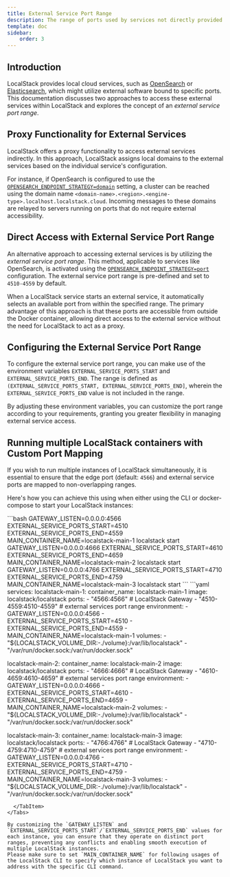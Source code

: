 ```yaml
---
title: External Service Port Range
description: The range of ports used by services not directly provided by LocalStack
template: doc
sidebar:
    order: 3
---
```



## Introduction

LocalStack provides local cloud services, such as [OpenSearch](/aws/services/opensearch) or [Elasticsearch](/aws/services/es), which might utilize external software bound to specific ports.
This documentation discusses two approaches to access these external services within LocalStack and explores the concept of an _external service port range_.

## Proxy Functionality for External Services

LocalStack offers a proxy functionality to access external services indirectly.
In this approach, LocalStack assigns local domains to the external services based on the individual service's configuration.

For instance, if OpenSearch is configured to use the [`OPENSEARCH_ENDPOINT_STRATEGY=domain`](/aws/services/opensearch#endpoints) setting, a cluster can be reached using the domain name `<domain-name>.<region>.<engine-type>.localhost.localstack.cloud`.
Incoming messages to these domains are relayed to servers running on ports that do not require external accessibility.

## Direct Access with External Service Port Range

An alternative approach to accessing external services is by utilizing the _external service port range_.
This method, applicable to services like OpenSearch, is activated using the [`OPENSEARCH_ENDPOINT_STRATEGY=port`](/aws/services/opensearch#endpoints) configuration.
The external service port range is pre-defined and set to `4510-4559` by default.

When a LocalStack service starts an external service, it automatically selects an available port from within the specified range.
The primary advantage of this approach is that these ports are accessible from outside the Docker container, allowing direct access to the external service without the need for LocalStack to act as a proxy.

## Configuring the External Service Port Range

To configure the external service port range, you can make use of the environment variables `EXTERNAL_SERVICE_PORTS_START` and `EXTERNAL_SERVICE_PORTS_END`.
The range is defined as `(EXTERNAL_SERVICE_PORTS_START, EXTERNAL_SERVICE_PORTS_END]`, wherein the `EXTERNAL_SERVICE_PORTS_END` value is not included in the range.

By adjusting these environment variables, you can customize the port range according to your requirements, granting you greater flexibility in managing external service access.

## Running multiple LocalStack containers with Custom Port Mapping

If you wish to run multiple instances of LocalStack simultaneously, it is essential to ensure that the edge port (default: `4566`) and external service ports are mapped to non-overlapping ranges.

Here's how you can achieve this using when either using the CLI or docker-compose to start your LocalStack instances:

<Tabs>
  <TabItem label="LocalStack CLI">
```bash
GATEWAY_LISTEN=0.0.0.0:4566 EXTERNAL_SERVICE_PORTS_START=4510 EXTERNAL_SERVICE_PORTS_END=4559 MAIN_CONTAINER_NAME=localstack-main-1 localstack start
GATEWAY_LISTEN=0.0.0.0:4666 EXTERNAL_SERVICE_PORTS_START=4610 EXTERNAL_SERVICE_PORTS_END=4659 MAIN_CONTAINER_NAME=localstack-main-2 localstack start
GATEWAY_LISTEN=0.0.0.0:4766 EXTERNAL_SERVICE_PORTS_START=4710 EXTERNAL_SERVICE_PORTS_END=4759 MAIN_CONTAINER_NAME=localstack-main-3 localstack start
```
  </TabItem>
  <TabItem label="docker-compose">
```yaml
services:
  localstack-main-1:
    container_name: localstack-main-1
    image: localstack/localstack
    ports:
      - "4566:4566"            # LocalStack Gateway
      - "4510-4559:4510-4559"  # external services port range
    environment:
      - GATEWAY_LISTEN=0.0.0.0:4566
      - EXTERNAL_SERVICE_PORTS_START=4510
      - EXTERNAL_SERVICE_PORTS_END=4559
      - MAIN_CONTAINER_NAME=localstack-main-1
    volumes:
      - "${LOCALSTACK_VOLUME_DIR:-./volume}:/var/lib/localstack"
      - "/var/run/docker.sock:/var/run/docker.sock"

  localstack-main-2:
    container_name: localstack-main-2
    image: localstack/localstack
    ports:
      - "4666:4666"            # LocalStack Gateway
      - "4610-4659:4610-4659"  # external services port range
    environment:
      - GATEWAY_LISTEN=0.0.0.0:4666
      - EXTERNAL_SERVICE_PORTS_START=4610
      - EXTERNAL_SERVICE_PORTS_END=4659
      - MAIN_CONTAINER_NAME=localstack-main-2
    volumes:
      - "${LOCALSTACK_VOLUME_DIR:-./volume}:/var/lib/localstack"
      - "/var/run/docker.sock:/var/run/docker.sock"

  localstack-main-3:
    container_name: localstack-main-3
    image: localstack/localstack
    ports:
      - "4766:4766"            # LocalStack Gateway
      - "4710-4759:4710-4759"  # external services port range
    environment:
      - GATEWAY_LISTEN=0.0.0.0:4766
      - EXTERNAL_SERVICE_PORTS_START=4710
      - EXTERNAL_SERVICE_PORTS_END=4759
      - MAIN_CONTAINER_NAME=localstack-main-3
    volumes:
      - "${LOCALSTACK_VOLUME_DIR:-./volume}:/var/lib/localstack"
      - "/var/run/docker.sock:/var/run/docker.sock"
```
  </TabItem>
</Tabs>

By customizing the `GATEWAY_LISTEN` and `EXTERNAL_SERVICE_PORTS_START`/`EXTERNAL_SERVICE_PORTS_END` values for each instance, you can ensure that they operate on distinct port ranges, preventing any conflicts and enabling smooth execution of multiple LocalStack instances.
Please make sure to set `MAIN_CONTAINER_NAME` for following usages of the LocalStack CLI to specify which instance of LocalStack you want to address with the specific CLI command.
